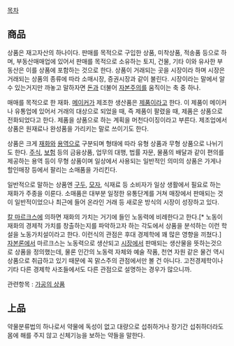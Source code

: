 [[목차]]
== 商品 ==
상품은 재고자산의 하나이다. 판매를 목적으로 구입한 상품, 미착상품, 적송품 등으로 하며, 부동산매매업에 있어서 판매를 목적으로 소유하는 토지, 건물, 기타 이와 유사한 부동산은 이를 상품에 포함하는 것으로 한다. 상품이 거래되는 곳을 시장이라 하며 시장은 거래되는 상품의 종류에 따라 소매시장, 증권시장과 같이 불린다. 시장이라는 말에서 알수 있는거지만 까놓고 말하자면 [[돈]]과 더불어 [[자본주의]]를 움직이는 축 중 하나.

매매를 목적으로 한 재화. [[메이커]]가 제조한 생산품은 [[제품]]이라고 한다. 이 제품이 메이커나 유통업에 있어서 거래의 대상으로 되었을 때, 즉 제품이 팔렸을 때, 제품은 상품으로 전화되었다고 한다. 제품을 상품으로 하는 계획을 머천다이징이라고 부른다. 제조업에서 상품은 원재료나 완성품을 가리키는 말로 쓰이기도 한다.

상품은 크게 [[재화]]와 [[용역]]으로 구분되며 형태에 따라 유형 상품과 무형 상품으로 나뉘기도 한다. [[주식]], [[보험]] 등의 금융상품, 업무의 대행, 법률 자문, 물품의 배달과 같이 편의를 제공하는 용역 등이 무형 상품이며 일상에서 사용되는 일반적인 의미의 상품은 가게나 할인매장 등에서 팔리는 소매품을 가리킨다. 

일반적으로 말하는 상품엔 [[구두]], [[모자]], 식재료 등 소비자가 일상 생활에서 필요로 하는 재화가 주종을 이룬다. 소매품은 대부분 일정한 유통단계를 거쳐 매장에서 판매되는 것이 일반적이었으나 최근에 들어 온라인 거래 등 새로운 방식의 시장이 성장하고 있다.

[[칼 마르크스]]에 의하면 재화의 가치는 거기에 들인 노동력에 비례한다고 한다.[* 노동이 재화의 경제적 가치를 창출하는지를 파악하고자 하는 각도에서 상품을 분석하는 이런 학설을 노동가치설이라고 한다. 이런식의 관점은 후대 경제학에 꽤 많은 영향을 끼쳤다.] [[자본론]]에서 마르크스는 노동력으로 생산되고 [[시장]]에서 판매되는 생산물을 뜻하는것으로 상품을 정의했는데, 물론 인간의 노동력 자체와 예술 작품, 천연 자원 같은 물건 역시 상품으로 취급하고 있기 때문에 꼭 맑스주의 관점에서만 볼 건 아니다. 고전경제학이나 기타 다른 경제학 사조들에서도 다른 관점으로 설명하는 경우가 많으니까.

관련항목 : [[가공의 상품]]

== 上品 ==
약물분류법의 하나로서 약물에 독성이 없고 대량으로 섭취하거나 장기간 섭취하더라도 몸에 해를 주지 않고 신체기능을 보하는 약들을 말한다.
